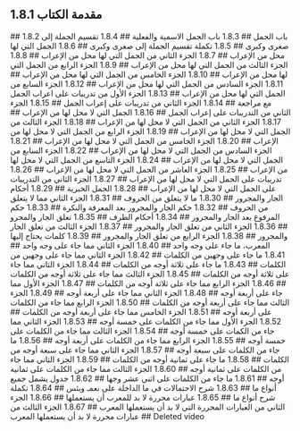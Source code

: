 ## 1.8.1 مقدمة الكتاب
<YouTube videoId='gRoLIihbM0g' opts={opts} />
## 1.8.2 باب الجمل
<YouTube videoId='j6ZiH5-p9VA' opts={opts} />
## 1.8.3 باب الجمل الاسمية والفعلية
<YouTube videoId='B3X_6ibGRuw' opts={opts} />
## 1.8.4 تقسيم الجملة إلى صغرى وكبرى
<YouTube videoId='Yb7Xl96Mh_U' opts={opts} />
## 1.8.5  تكملة تقسيم الجملة إلى صغرى وكبرى
<YouTube videoId='yREN54OFPI8' opts={opts} />
## 1.8.6 الجمل التي لها محل من الإعراب
<YouTube videoId='SE_eHFRxo04' opts={opts} />
## 1.8.7 الجزء الثاني من الجمل التي لها محل من الإعراب
<YouTube videoId='RSP2VmuD-6s' opts={opts} />
## 1.8.8 الجزء الثالث من الجمل التي لها محل من الإعراب
<YouTube videoId='CUmB0cdUjE8' opts={opts} />
## 1.8.9 الجزء الرابع من الجمل التي لها محل من الإعراب
<YouTube videoId='EUTKRH-dCtM' opts={opts} />
## 1.8.10 الجزء الخامس من الجمل التي لها محل من الإعراب
<YouTube videoId='6snFTvR1B3M' opts={opts} />
## 1.8.11 الجزء السادس من الجمل التي لها محل من الإعراب
<YouTube videoId='_A4oh4vGMjU' opts={opts} />
## 1.8.12 الجزء السابع من الجمل التي لها محل من الإعراب
<YouTube videoId='nPpzjHUVFdY' opts={opts} />
## 1.8.13 الجزء الأول من تدريبات على اعراب الجمل مع مراجعة
<YouTube videoId='YjuJ64dIh50' opts={opts} />
## 1.8.14 الجزء الثاني من تدريبات على إعراب الجمل
<YouTube videoId='0S2cX3T3qsQ' opts={opts} />
## 1.8.15 الجزء الثاني من التدريبات على إعراب الجمل
<YouTube videoId='Y9qiWghiRcA' opts={opts} />
## 1.8.16 الجمل التي لا محل لها من الإعراب
<YouTube videoId='wZEzctbgGBA' opts={opts} />
## 1.8.17 الجزء الثاني من الجمل التي لا محل لها من الإعراب
<YouTube videoId='q7iVlmSf2mI' opts={opts} />
## 1.8.18 الجزء الثالث من الجمل التي لا محل لها من الإعراب
<YouTube videoId='8bcnpBViwEY' opts={opts} />
## 1.8.19 الجزء الرابع من الجمل التي لا محل لها من الإعراب
<YouTube videoId='7d-uYx-iIjA' opts={opts} />
## 1.8.20 الجزء الخامس من الجمل التي لا محل لها من الإعراب
<YouTube videoId='ccC9-gprebo' opts={opts} />
## 1.8.21 الجزء السادس من الجمل التي لا محل لها من الإعراب
<YouTube videoId='qaWh6Wjv9uE' opts={opts} />
## 1.8.22 الجزء السابع من الجمل التي لا محل لها من الإعراب
<YouTube videoId='yN2U7A4llbw' opts={opts} />
## 1.8.24 الجزء التاسع من الجمل التي لا محل لها من الإعراب
<YouTube videoId='BxsXr-4wSAY' opts={opts} />
## 1.8.25 الجزء العاشر من الجمل التي لا محل لها من الإعراب
<YouTube videoId='9FGy4KjaRYI' opts={opts} />
## 1.8.26 تدريبات على الجمل التي لا محل لها من الإعراب
<YouTube videoId='sSiGACTvS-o' opts={opts} />
## 1.8.27 الجزء الثاني من التدريبات على الجمل التي لا محل لها من الإعراب
<YouTube videoId='miY8KYT6lBI' opts={opts} />
## 1.8.28 الجمل الخبرية
<YouTube videoId='6HQK07-6A4M' opts={opts} />
## 1.8.29 أحكام الجار والمجرور
<YouTube videoId='7lod_BYTncM' opts={opts} />
## 1.8.30 ما لا يتعلق من الحروف
<YouTube videoId='zmZsk6GFD7E' opts={opts} />
## 1.8.31 الجزء الثاني مما لا يتعلق من الحروف
<YouTube videoId='z7Wm6eQUmTo' opts={opts} />
## 1.8.32 حكم الجار والمجرور بعد المعرفة والنكرة
<YouTube videoId='MCdowYj6P7E' opts={opts} />
## 1.8.33 حكم المرفوع بعد الجار والمجرور
<YouTube videoId='U7LPz8tOTSY' opts={opts} />
## 1.8.34 أحكام الظرف
<YouTube videoId='0yj9P3qma0U' opts={opts} />
## 1.8.35 تعلق الجار والمجرو
<YouTube videoId='rrmUJScLpMM' opts={opts} />
## 1.8.36  الجزء الثاني من تعلق الجار والمجرور
<YouTube videoId='BzmHa6xv2g0' opts={opts} />
## 1.8.37 الجزء الثالث من تعلق الجار والمجرور
<YouTube videoId='R0QztC7EKjw' opts={opts} />
## 1.8.38 الجزء الرابع من تعلق الجار والمجرور
<YouTube videoId='t28KL0EkLuE' opts={opts} />
## 1.8.39 كلمات يحتاج إليها المعرب، ما جاء على وجه واحد
<YouTube videoId='y5dToP_V-ow' opts={opts} />
## 1.8.40 الجزء الثاني مما جاء على وجه واحد
<YouTube videoId='xC-cKcjo-Hs' opts={opts} />
## 1.8.41 ما جاء على وجهين من الكلمات
<YouTube videoId='rU6ywOOz2gY' opts={opts} />
## 1.8.42 الجزء الثاني مما جاء على وجهين من الكلمات
<YouTube videoId='18dqwLqJFNU' opts={opts} />
## 1.8.43 ما جاء على ثلاثة أوجه من الكلمات
<YouTube videoId='X20g5kGukAk' opts={opts} />
## 1.8.44 الجزء الثاني مما جاء على ثلاثة أوجه من الكلمات
<YouTube videoId='4NYgqN3pJ5w' opts={opts} />
## 1.8.45 الجزء الثالث مما جاء على ثلاثة أوجه من الكلمات
<YouTube videoId='YvfaIh21tVU' opts={opts} />
## 1.8.46 الجزء الرابع مما جاء على ثلاثة أوجه من الكلمات
<YouTube videoId='qEgQmgmCfkA' opts={opts} />
## 1.8.47 الجزء الأول مما جاء على أربعة أوجه
<YouTube videoId='aFmyn87w8SA' opts={opts} />
## 1.8.48 الجزء الثاني مما جاء على أربعة أوجه
<YouTube videoId='lHxX15PVC6s' opts={opts} />
## 1.8.49 الجزء الثالث مما جاء على أربعة أوجه من الكلمات
<YouTube videoId='cvNmmXvSeYc' opts={opts} />
## 1.8.50 الجزء الرابع مما جاء من الكلمات على أربعة أوجه
<YouTube videoId='Q_KWpXbdhHU' opts={opts} />
## 1.8.51 الجزء الخامس مما جاء على أربعة أوجه من الكلمات
<YouTube videoId='f34HUgRPlV4' opts={opts} />
## 1.8.52 الجزء الأول مما جاء من الكلمات على خمسة أوجه
<YouTube videoId='wSkLrdKuv4Q' opts={opts} />
## 1.8.53 الجزء الثاني مما جاء من الكمات على خمسة أوجه
<YouTube videoId='H6AA9F2SBpI' opts={opts} />
## 1.8.54 الجزء الثالث مما جاء من الكلمات على خمسة أوجه
<YouTube videoId='7UIm5M8Qj_s' opts={opts} />
## 1.8.55 الجزء الرابع مما جاء من الكلمات على أربعة أوجه
<YouTube videoId='OFd5su813u4' opts={opts} />
## 1.8.56 ما جاء من الكلمات على سبعة أوجه
<YouTube videoId='EJUbOhZ_6-0' opts={opts} />
## 1.8.57 الجزء الثاني مما جاء على سبعة أوجه من الكلمات
<YouTube videoId='SpfjjKdi3NM' opts={opts} />
## 1.8.58 ما جاء على ثمانية أوجه من الكلمات
<YouTube videoId='7P04q_2xUGc' opts={opts} />
## 1.8.59 الجزء الثاني مما جاء من الكلمات على ثمانية أوجه
<YouTube videoId='KCWG55X22Pk' opts={opts} />
## 1.8.60 الجزء الثالث مما جاء من الكلمات على ثمانية أوجه
<YouTube videoId='2_0nW6HhGfg' opts={opts} />
## 1.8.61 ما جاء من الكلمات على اثني عشر وجها
<YouTube videoId='lpGqtzAZtiU' opts={opts} />
## 1.8.62 جدول يشمل جميع أنواع ما
<YouTube videoId='0VZIseCAydY' opts={opts} />
## 1.8.63 شرح الاحتمالات في ما  الداخلة على نعمـ وبئس
<YouTube videoId='rTarXOzIlog' opts={opts} />
## 1.8.64 تكملة شرح أنواع ما
<YouTube videoId='TVi3tSJP2u4' opts={opts} />
## 1.8.65 عبارات محررة لا بد للمعرب أن يستعملها
<YouTube videoId='bpcnMRnTu0s' opts={opts} />
## 1.8.66 الجزء الثاني من العبارات المحررة التي لا بد أن يستعملها المعرب
<YouTube videoId='81cix7wjR14' opts={opts} />
## 1.8.67 الجزء الثالث من عبارات محررة لا بد أن يستعملها المعرب
<YouTube videoId='1ci5QrPTILk' opts={opts} />
## Deleted video
<YouTube videoId='AgBvYX_lsX0' opts={opts} />
